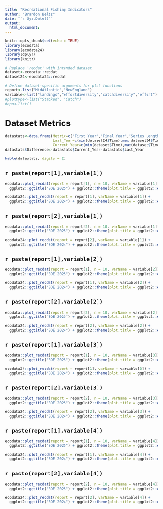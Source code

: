 ```yaml
---
title: "Recreational Fishing Indicators"
author: "Brandon Beltz"
date: "`r Sys.Date()`"
output:
  html_document:
---
```


```r
knitr::opts_chunk$set(echo = TRUE)
library(ecodata)
library(ecodata24)
library(dplyr)
library(knitr)

# Replace 'recdat' with intended dataset
dataset<-ecodata::recdat
dataset24<-ecodata24::recdat

# Define dataset-specific arguments for plot functions
report<-list("MidAtlantic","NewEngland")
variable<-list("landings","effortdiversity","catchdiversity","effort")
#plottype<-list("Stacked", "Catch")
#epu<-list()
```

# Dataset Metrics {.tabset}
```r
datastats<-data.frame(Metric=c("First Year","Final Year","Series Length","Minimum Value","Maximum Value","Mean Value","Median Value","# NAs"),
                      Last_Year=c(min(dataset24$Time),max(dataset24$Time),max(dataset24$Time)-min(dataset24$Time),min(dataset24$Value, na.rm = T),max(dataset24$Value, na.rm = T),mean(dataset24$Value, na.rm = T),median(dataset24$Value, na.rm = T),sum(is.na(dataset24$Value))),
                      Current_Year=c(min(dataset$Time),max(dataset$Time),max(dataset$Time)-min(dataset$Time),min(dataset$Value, na.rm = T),max(dataset$Value, na.rm = T),mean(dataset$Value, na.rm = T),median(dataset$Value, na.rm = T),sum(is.na(dataset24$Value))))
datastats$Difference<-datastats$Current_Year-datastats$Last_Year

kable(datastats, digits = 2)
```

## `r paste(report[1],variable[1])`
```r
ecodata::plot_recdat(report = report[1], n = 10, varName = variable[1]) + 
  ggplot2::ggtitle("SOE 2025") + ggplot2::theme(plot.title = ggplot2::element_text(size = 20))

ecodata24::plot_recdat(report = report[1], varName = variable[1]) + 
  ggplot2::ggtitle("SOE 2024") + ggplot2::theme(plot.title = ggplot2::element_text(size = 20))
```

## `r paste(report[2],variable[1])`
```r
ecodata::plot_recdat(report = report[2], n = 10, varName = variable[1]) + 
  ggplot2::ggtitle("SOE 2025") + ggplot2::theme(plot.title = ggplot2::element_text(size = 20))

ecodata24::plot_recdat(report = report[2], varName = variable[1]) + 
  ggplot2::ggtitle("SOE 2024") + ggplot2::theme(plot.title = ggplot2::element_text(size = 20))
```

## `r paste(report[1],variable[2])`
```r
ecodata::plot_recdat(report = report[1], n = 10, varName = variable[2]) + 
  ggplot2::ggtitle("SOE 2025") + ggplot2::theme(plot.title = ggplot2::element_text(size = 20))

ecodata24::plot_recdat(report = report[1], varName = variable[2]) + 
  ggplot2::ggtitle("SOE 2024") + ggplot2::theme(plot.title = ggplot2::element_text(size = 20))
```

## `r paste(report[2],variable[2])`
```r
ecodata::plot_recdat(report = report[2], n = 10, varName = variable[2]) + 
  ggplot2::ggtitle("SOE 2025") + ggplot2::theme(plot.title = ggplot2::element_text(size = 20))

ecodata24::plot_recdat(report = report[2], varName = variable[2]) + 
  ggplot2::ggtitle("SOE 2024") + ggplot2::theme(plot.title = ggplot2::element_text(size = 20))
```

## `r paste(report[1],variable[3])`
```r
ecodata::plot_recdat(report = report[1], n = 10, varName = variable[3]) + 
  ggplot2::ggtitle("SOE 2025") + ggplot2::theme(plot.title = ggplot2::element_text(size = 20))

ecodata24::plot_recdat(report = report[1], varName = variable[3]) + 
  ggplot2::ggtitle("SOE 2024") + ggplot2::theme(plot.title = ggplot2::element_text(size = 20))
```

## `r paste(report[2],variable[3])`
```r
ecodata::plot_recdat(report = report[2], n = 10, varName = variable[3]) + 
  ggplot2::ggtitle("SOE 2025") + ggplot2::theme(plot.title = ggplot2::element_text(size = 20))

ecodata24::plot_recdat(report = report[2], varName = variable[3]) + 
  ggplot2::ggtitle("SOE 2024") + ggplot2::theme(plot.title = ggplot2::element_text(size = 20))
```

## `r paste(report[1],variable[4])`
```r
ecodata::plot_recdat(report = report[1], n = 10, varName = variable[4]) + 
  ggplot2::ggtitle("SOE 2025") + ggplot2::theme(plot.title = ggplot2::element_text(size = 20))

ecodata24::plot_recdat(report = report[1], varName = variable[4]) + 
  ggplot2::ggtitle("SOE 2024") + ggplot2::theme(plot.title = ggplot2::element_text(size = 20))
```

## `r paste(report[2],variable[4])`
```r
ecodata::plot_recdat(report = report[2], n = 10, varName = variable[4]) + 
  ggplot2::ggtitle("SOE 2025") + ggplot2::theme(plot.title = ggplot2::element_text(size = 20))

ecodata24::plot_recdat(report = report[2], varName = variable[4]) + 
  ggplot2::ggtitle("SOE 2024") + ggplot2::theme(plot.title = ggplot2::element_text(size = 20))
```
